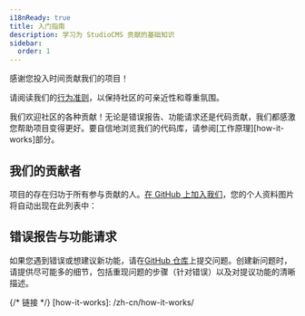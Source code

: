 ```yaml
---
i18nReady: true
title: 入门指南
description: 学习为 StudioCMS 贡献的基础知识
sidebar:
  order: 1
---
```


感谢您投入时间贡献我们的项目！

请阅读我们的[行为准则](https://github.com/withstudiocms/studiocms?tab=coc-ov-file#code-of-conduct-)，以保持社区的可亲近性和尊重氛围。

我们欢迎社区的各种贡献！无论是错误报告、功能请求还是代码贡献，我们都感激您帮助项目变得更好。要自信地浏览我们的代码库，请参阅[工作原理][how-it-works]部分。

## 我们的贡献者

项目的存在归功于所有参与贡献的人。[在 GitHub 上加入我们](https://github.com/withstudiocms/studiocms)，您的个人资料图片将自动出现在此列表中：

<ContributorList />

## 错误报告与功能请求

如果您遇到错误或想建议新功能，请在[GitHub 仓库](https://github.com/withstudiocms/studiocms)上提交问题。创建新问题时，请提供尽可能多的细节，包括重现问题的步骤（针对错误）以及对提议功能的清晰描述。

{/* 链接 */}
[how-it-works]: /zh-cn/how-it-works/